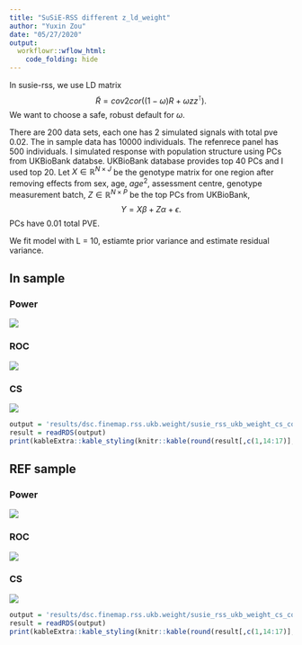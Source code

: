 ```yaml
---
title: "SuSiE-RSS different z_ld_weight"
author: "Yuxin Zou"
date: "05/27/2020"
output:
  workflowr::wflow_html:
    code_folding: hide
---
```


In susie-rss, we use LD matrix
$$
\tilde{R} = cov2cor((1-\omega) R + \omega z z^\intercal).
$$
We want to choose a safe, robust default for $\omega$.

There are 200 data sets, each one has 2 simulated signals with total pve 0.02. The in sample data has 10000 individuals. The refenrece panel has 500 individuals. I simulated response with population structure using PCs from UKBioBank databse. UKBioBank database provides top 40 PCs and I used top 20. Let $X \in \mathbb{R}^{N\times J}$ be the genotype matrix for one region after removing effects from sex, age, $age^2$, assessment centre, genotype measurement batch, $Z \in \mathbb{R}^{N\times P}$ be the top PCs from UKBioBank,
$$
Y = X\beta + Z \alpha + \epsilon.
$$
PCs have 0.01 total PVE.

We fit model with L = 10, estiamte prior variance and estimate residual variance.

## In sample

### Power

![](assets/dsc.finemap.rss.ukb.weight/susie_rss_ukb_weight_roc/susie_rss_ukb_weight_ldin_sample_Z_power.png)

### ROC

![](assets/dsc.finemap.rss.ukb.weight/susie_rss_ukb_weight_roc/susie_rss_ukb_weight_ldin_sample_Z_roc.png)

### CS

![](assets/dsc.finemap.rss.ukb.weight/susie_rss_ukb_weight_cs_compare/susie_rss_ukb_weight_ldin_sample_Z_cs_plots.png)

```r
output = 'results/dsc.finemap.rss.ukb.weight/susie_rss_ukb_weight_cs_compare/susie_rss_ukb_weight_ldin_sample_Z_cs.rds'
result = readRDS(output)
print(kableExtra::kable_styling(knitr::kable(round(result[,c(1,14:17)],4))))
```

## REF sample

### Power

![](assets/dsc.finemap.rss.ukb.weight/susie_rss_ukb_weight_roc/susie_rss_ukb_weight_ldref_sample_Z_power.png)

### ROC

![](assets/dsc.finemap.rss.ukb.weight/susie_rss_ukb_weight_roc/susie_rss_ukb_weight_ldref_sample_Z_roc.png)

### CS

![](assets/dsc.finemap.rss.ukb.weight/susie_rss_ukb_weight_cs_compare/susie_rss_ukb_weight_ldref_sample_Z_cs_plots.png)

```r
output = 'results/dsc.finemap.rss.ukb.weight/susie_rss_ukb_weight_cs_compare/susie_rss_ukb_weight_ldref_sample_Z_cs.rds'
result = readRDS(output)
print(kableExtra::kable_styling(knitr::kable(round(result[,c(1,14:17)],4))))
```

